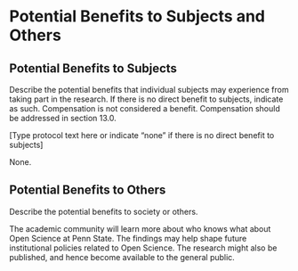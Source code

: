 # Potential Benefits to Subjects and Others

## Potential Benefits to Subjects {#benefits-subjects}

::: {.instr_box}

Describe the potential benefits that individual subjects may
experience from taking part in the research. If there is no direct
benefit to subjects, indicate as such. Compensation is not considered
a benefit. Compensation should be addressed in section 13.0.

[Type protocol text here or indicate "none" if there is no direct
benefit to subjects]

:::

None.

## Potential Benefits to Others {#benefits-others}

::: {.instr_box}

Describe the potential benefits to society or others.

:::

The academic community will learn more about who knows what about Open Science at Penn State.
The findings may help shape future institutional policies related to Open Science.
The research might also be published, and hence become available to the general public.